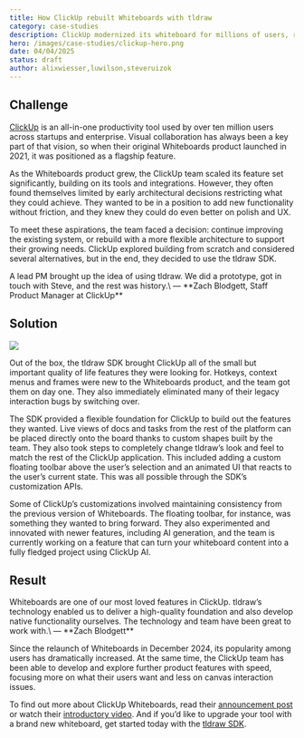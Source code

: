 ```yaml
---
title: How ClickUp rebuilt Whiteboards with tldraw
category: case-studies
description: ClickUp modernized its whiteboard for millions of users, replacing legacy infrastructure with the tldraw SDK.
hero: /images/case-studies/clickup-hero.png
date: 04/04/2025
status: draft
author: alixwiesser,luwilson,steveruizok
---
```


## Challenge

[ClickUp](https://clickup.com) is an all-in-one productivity tool used by over ten million users across startups and enterprise. Visual collaboration has always been a key part of that vision, so when their original Whiteboards product launched in 2021, it was positioned as a flagship feature.

As the Whiteboards product grew, the ClickUp team scaled its feature set significantly, building on its tools and integrations. However, they often found themselves limited by early architectural decisions restricting what they could achieve. They wanted to be in a position to add new functionality without friction, and they knew they could do even better on polish and UX.

To meet these aspirations, the team faced a decision: continue improving the existing system, or rebuild with a more flexible architecture to support their growing needs. ClickUp explored building from scratch and considered several alternatives, but in the end, they decided to use the tldraw SDK.

<Callout type="quote">
A lead PM brought up the idea of using tldraw. We did a prototype, got in touch with Steve, and the rest was history.\
— **Zach Blodgett, Staff Product Manager at ClickUp**

</Callout>

## Solution

<Image src="/images/case-studies/clickup-content.png" />

Out of the box, the tldraw SDK brought ClickUp all of the small but important quality of life features they were looking for. Hotkeys, context menus and frames were new to the Whiteboards product, and the team got them on day one. They also immediately eliminated many of their legacy interaction bugs by switching over.

The SDK provided a flexible foundation for ClickUp to build out the features they wanted. Live views of docs and tasks from the rest of the platform can be placed directly onto the board thanks to custom shapes built by the team. They also took steps to completely change tldraw’s look and feel to match the rest of the ClickUp application. This included adding a custom floating toolbar above the user’s selection and an animated UI that reacts to the user’s current state. This was all possible through the SDK’s customization APIs.

Some of ClickUp’s customizations involved maintaining consistency from the previous version of Whiteboards. The floating toolbar, for instance, was something they wanted to bring forward. They also experimented and innovated with newer features, including AI generation, and the team is currently working on a feature that can turn your whiteboard content into a fully fledged project using ClickUp AI.

## Result

<Callout type="quote">
Whiteboards are one of our most loved features in ClickUp. tldraw’s technology enabled us to deliver a high-quality foundation and also develop native functionality ourselves. The technology and team have been great to work with.\
— **Zach Blodgett**

</Callout>

Since the relaunch of Whiteboards in December 2024, its popularity among users has dramatically increased. At the same time, the ClickUp team has been able to develop and explore further product features with speed, focusing more on what their users want and less on canvas interaction issues.

To find out more about ClickUp Whiteboards, read their [announcement post](https://clickup.com/blog/launching-clickup-whiteboards/) or watch their [introductory video](https://www.youtube.com/watch?v=IjLWtKll3To). And if you’d like to upgrade your tool with a brand new whiteboard, get started today with the [tldraw SDK](https://tldraw.dev/).

<YouTube src="https://www.youtube.com/watch?v=IjLWtKll3To" />
